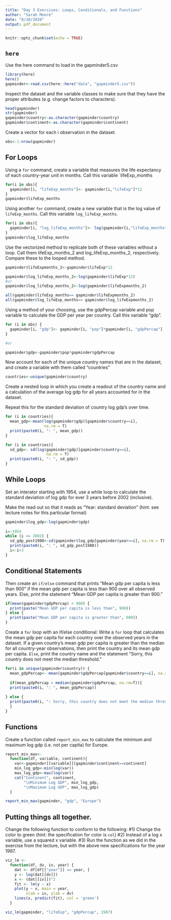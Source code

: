 ```yaml
---
title: "Day 3 Exercises: Loops, Conditionals, and Functions"
author: "Sarah Moore"
date: "8/20/2020"
output: pdf_document
---
```


```r
knitr::opts_chunk$set(echo = TRUE)
```

## `here` 

Use the here command to load in the gapminder5.csv
```r
library(here)
here()
gapminder<-read.csv(here::here("data", "gapminder5.csv"))
``` 

Inspect the dataset and the variable classes to make sure that they have the proper attributes (e.g. change factors to characters). 

```r
head(gapminder)
str(gapminder)
gapminder$country<-as.character(gapminder$country)
gapminder$continent<-as.character(gapminder$continent)
```
Create a vector for each i observation in the dataset. 
```r
obs<-1:nrow(gapminder)
```

## For Loops

Using a `for` command, create a variable that measures the life expectancy of each country-year unit in months. 
Call this variable `lifeExp_months
```r
for(i in obs){
  gapminder[i, "lifeExp_months"]<- gapminder[i,"lifeExp"]*12
}
gapminder$lifeExp_months
```

Using another `for` command, create a new variable that is the log value of `lifeExp_months`. 
Call this variable `log_lifeExp_months`.
```r
for(i in obs){
  gapminder[i, "log_lifeExp_months"]<- log(gapminder[i,"lifeExp_months"])
}
gapminder$log_lifeExp_months
```
Use the vectorized method to replicate both of these variables without a loop. 
Call them lifeExp_months_2 and log_lifeExp_months_2, respectively. Compare these to the looped method. 
```r
gapminder$lifeExpmonths_2<-gapminder$lifeExp*12

gapminder$log_lifeExp_months_2<-log(gapminder$lifeExp*12)
#or 
gapminder$log_lifeExp_months_2<-log(gapminder$lifeExpmonths_2)

all(gapminder$lifeExp_months== gapminder$lifeExpmonths_2)
all(gapminder$log_lifeExp_months== gapminder$log_lifeExpmonths_2)
```
Using a method of your choosing, use the gdpPercap variable and pop variable to calculate the GDP per year per country. Call this variable "gdp". 
```r
for (i in obs) {
  gapminder[i, "gdp"]<- gapminder[i, "pop"]*gapminder[i, "gdpPercap"]
}

#or 

gapminder$gdp<-gapminder$pop*gapminder$gdpPercap
```

Now account for each of the unique country names that are in the dataset, and create a variable with them called "countries" 
```r
countries<-unique(gapminder$country)
``` 

Create a nested loop in which you create a readout of the country name and a calculation of the average log gdp for all years accounted for in the dataset. 

Repeat this for the standard deviation of country log gdp's over time. 
```r
for (i in countries){
  mean_gdp<-mean(log(gapminder$gdp)[gapminder$country==i], 
                 na.rm = T)
  print(paste0(i, ": ", mean_gdp))
}

for (i in countries){
  sd_gdp<- sd(log(gapminder$gdp)[gapminder$country==i], 
                  na.rm = T)
  print(paste0(i, ": ", sd_gdp))
}
```


## While Loops 

Set an interator starting with 1954, use a while loop to calculate the standard deviation of log gdp for ever 3 years before 2002 (inclusive). 

Make the read out so that it reads as "Year: standard deviation" (hint: see lecture notes for this particular format)
```r
gapminder$log_gdp<-log(gapminder$gdp)
  
i<-1954
while (i <= 2002) {
  sd_gdp_post1980<-sd(gapminder$log_gdp[gapminder$year==i], na.rm = T)
  print(paste0(i, ": ", sd_gdp_post1980))
  i<-i+3
}
```

## Conditional Statements 

Then create an `if/else` command that prints "Mean gdp per capita is less than 900" if the mean gdp per capita is less than 900 over all observed years. 
Else, print the statement "Mean GDP per capita is greater than 900." 

```r
if(mean(gapminder$gdpPercap) < 900) {
  print(paste("Mean GDP per capita is less than", 900))
} else {
  print(paste("Mean GDP per capita is greater than", 900))
}
```

Create a `for` loop with an if/else conditional: 
Write a `for` loop that calculates the mean gdp per capita for each country over the observed years in the dataset. 
If a given country's mean gdp per capita is greater than the median for all country-year observations, then print the country and its mean gdp per capita. 
`Else`, print the country name and the statement "Sorry, this country does not meet the median threshold." 

```r
for(i in unique(gapminder$country)) {
  mean_gdpPercap<- mean(gapminder$gdpPercap[gapminder$country==i], na.rm=T)
  
  if(mean_gdpPercap > median(gapminder$gdpPercap, na.rm=T)){
  print(paste0(i, ": ", mean_gdpPercap))
  
} else { 
  print(paste0(i, ": Sorry, this country does not meet the median threshold."))
  }
}
```

## Functions 

Create a function called `report_min_max` to calculate the minimum and maximum log gdp (i.e. not per capita) for Europe. 

```r
report_min_max<-
  function(df, variable, continent){
    var<-gapminder[[variable]][gapminder$continent==continent]
    min_log_gdp<-min(log(var))
    max_log_gdp<-max(log(var))
    cat("Continent", continent, 
        "\nMinimum Log GDP", min_log_gdp, 
        "\nMaximum Log GDP", max_log_gdp)
  }

report_min_max(gapminder, "gdp", "Europe")
```

## Putting things all together. 

Change the following function to conform to the following:
#1) Change the color to green (hint: the specification for color is `col`)
#2) Instead of a log x variable, use a squared x variable. 
#3) Run the function as we did in the exercise from the lecture, but with the above new specifications for the year 1987. 
```r
viz_lm <-
  function(df, dv, iv, year) {
    dat <- df[df[["year"]] == year, ]
    y <- log(dat[[dv]])
    x <- (dat[[iv]])^2
    fit <- lm(y ~ x)
    plot(y ~ x, main = year,
         xlab = iv, ylab = dv)
    lines(x, predict(fit), col = 'green')
  }

viz_lm(gapminder, "lifeExp", "gdpPercap", 1987)
```

